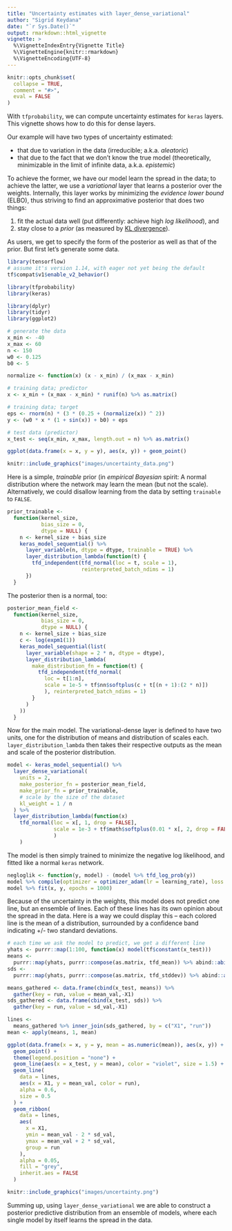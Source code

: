 ```yaml
---
title: "Uncertainty estimates with layer_dense_variational"
author: "Sigrid Keydana"
date: "`r Sys.Date()`"
output: rmarkdown::html_vignette
vignette: >
  %\VignetteIndexEntry{Vignette Title}
  %\VignetteEngine{knitr::rmarkdown}
  %\VignetteEncoding{UTF-8}
---
```


```r
knitr::opts_chunk$set(
  collapse = TRUE,
  comment = "#>",
  eval = FALSE
)
```

With `tfprobability`, we can compute uncertainty estimates for `keras` layers. This vignette shows how to do this for dense layers.

Our example will have two types of uncertainty estimated:

- that due to variation in the data (irreducible; a.k.a. _aleatoric_)
- that due to the fact that we don't know the true model (theoretically, minimizable in the limit of infinite data, a.k.a. _epistemic_)

To achieve the former, we have our model learn the spread in the data; to achieve the latter, we use a _variational_ layer that learns a posterior over the weights. Internally, this layer works by minimizing the _evidence lower bound_ (ELBO),  thus striving to find an approximative posterior that does two things:

(1) fit the actual data well (put differently: achieve high _log likelihood_), and
(2) stay close to a _prior_ (as measured by [KL divergence](https://en.wikipedia.org/wiki/Kullback%E2%80%93Leibler_divergence)).

As users, we get to specify the form of the posterior as well as that of the prior. But first let's generate some data.


```r
library(tensorflow)
# assume it's version 1.14, with eager not yet being the default
tf$compat$v1$enable_v2_behavior()

library(tfprobability)
library(keras)

library(dplyr)
library(tidyr)
library(ggplot2)

# generate the data
x_min <- -40
x_max <- 60
n <- 150
w0 <- 0.125
b0 <- 5

normalize <- function(x) (x - x_min) / (x_max - x_min)

# training data; predictor 
x <- x_min + (x_max - x_min) * runif(n) %>% as.matrix()

# training data; target
eps <- rnorm(n) * (3 * (0.25 + (normalize(x)) ^ 2))
y <- (w0 * x * (1 + sin(x)) + b0) + eps

# test data (predictor)
x_test <- seq(x_min, x_max, length.out = n) %>% as.matrix()
```

```r
ggplot(data.frame(x = x, y = y), aes(x, y)) + geom_point()
```


```r
knitr::include_graphics("images/uncertainty_data.png")
```

Here is a simple, _trainable_ prior (in _empirical Bayesian_ spirit: A normal distribution where the network may learn the mean (but not the scale). Alternatively, we could disallow learning from the data by setting `trainable` to `FALSE`.

```r
prior_trainable <-
  function(kernel_size,
           bias_size = 0,
           dtype = NULL) {
    n <- kernel_size + bias_size
    keras_model_sequential() %>%
      layer_variable(n, dtype = dtype, trainable = TRUE) %>%
      layer_distribution_lambda(function(t) {
        tfd_independent(tfd_normal(loc = t, scale = 1),
                        reinterpreted_batch_ndims = 1)
      })
  }

```

The posterior then is a normal, too:

```r
posterior_mean_field <-
  function(kernel_size,
           bias_size = 0,
           dtype = NULL) {
    n <- kernel_size + bias_size
    c <- log(expm1(1))
    keras_model_sequential(list(
      layer_variable(shape = 2 * n, dtype = dtype),
      layer_distribution_lambda(
        make_distribution_fn = function(t) {
          tfd_independent(tfd_normal(
            loc = t[1:n],
            scale = 1e-5 + tf$nn$softplus(c + t[(n + 1):(2 * n)])
            ), reinterpreted_batch_ndims = 1)
        }
      )
    ))
  }
```

Now for the main model. The variational-dense layer is defined to have two units, one for the distribution of means and distribution of scales each. `layer_distribution_lambda` then takes their respective outputs as the mean and scale of the posterior distribution.

```r
model <- keras_model_sequential() %>%
  layer_dense_variational(
    units = 2,
    make_posterior_fn = posterior_mean_field,
    make_prior_fn = prior_trainable,
    # scale by the size of the dataset
    kl_weight = 1 / n
  ) %>%
  layer_distribution_lambda(function(x)
    tfd_normal(loc = x[, 1, drop = FALSE],
               scale = 1e-3 + tf$math$softplus(0.01 * x[, 2, drop = FALSE])
               )
    )

```

The model is then simply trained to minimize the negative log likelihood, and fitted like a normal `keras` network.

```r
negloglik <- function(y, model) - (model %>% tfd_log_prob(y))
model %>% compile(optimizer = optimizer_adam(lr = learning_rate), loss = negloglik)
model %>% fit(x, y, epochs = 1000)
```

Because of the uncertainty in the weights, this model does not predict one line, but an ensemble of lines. Each of these lines has its own opinion about the spread in the data. Here is a way we could display this -- each colored line is the mean of a distribution, surrounded by a confidence band indicating +/- two standard deviations.

```r
# each time we ask the model to predict, we get a different line
yhats <- purrr::map(1:100, function(x) model(tf$constant(x_test)))
means <-
  purrr::map(yhats, purrr::compose(as.matrix, tfd_mean)) %>% abind::abind()
sds <-
  purrr::map(yhats, purrr::compose(as.matrix, tfd_stddev)) %>% abind::abind()

means_gathered <- data.frame(cbind(x_test, means)) %>%
  gather(key = run, value = mean_val,-X1)
sds_gathered <- data.frame(cbind(x_test, sds)) %>%
  gather(key = run, value = sd_val,-X1)

lines <-
  means_gathered %>% inner_join(sds_gathered, by = c("X1", "run"))
mean <- apply(means, 1, mean)

ggplot(data.frame(x = x, y = y, mean = as.numeric(mean)), aes(x, y)) +
  geom_point() +
  theme(legend.position = "none") +
  geom_line(aes(x = x_test, y = mean), color = "violet", size = 1.5) +
  geom_line(
    data = lines,
    aes(x = X1, y = mean_val, color = run),
    alpha = 0.6,
    size = 0.5
  ) +
  geom_ribbon(
    data = lines,
    aes(
      x = X1,
      ymin = mean_val - 2 * sd_val,
      ymax = mean_val + 2 * sd_val,
      group = run
    ),
    alpha = 0.05,
    fill = "grey",
    inherit.aes = FALSE
  )
```


```r
knitr::include_graphics("images/uncertainty.png")
```

Summing up, using `layer_dense_variational` we are able to construct a posterior predictive distribution from an ensemble of models, where each single model by itself learns the spread in the data.
